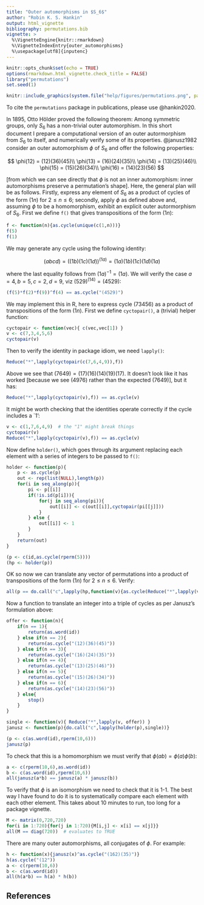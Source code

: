 ```yaml
---
title: "Outer automorphisms in $S_6$"
author: "Robin K. S. Hankin"
output: html_vignette
bibliography: permutations.bib
vignette: >
  %\VignetteEngine{knitr::rmarkdown}
  %\VignetteIndexEntry{outer_automorphisms}
  %\usepackage[utf8]{inputenc}
---
```


```r
knitr::opts_chunk$set(echo = TRUE)
options(rmarkdown.html_vignette.check_title = FALSE)
library("permutations")
set.seed(1)
```

```r
knitr::include_graphics(system.file("help/figures/permutations.png", package = "permutations"))
```

To cite the `permutations` package in publications, please use
@hankin2020.  

In 1895, Otto Hölder proved the following theorem: Among symmetric
groups, only $S_6$ has a non-trivial outer automorphism.  In this
short document I prepare a computational version of an outer
autormorphism from $S_6$ to itself, and numerically verify some of its
properties.  @janusz1982 consider an outer automorphism $\phi$ of
$S_6$ and offer the following properties:

$$
\phi(12) = (12)(36)(45)\\
\phi(13) = (16)(24)(35)\\
\phi(14) = (13)(25)(46)\\
\phi(15) = (15)(26)(34)\\
\phi(16) = (14)(23)(56)
$$

[from which we can see directly that $\phi$ is not an inner
automorphism: inner automorphisms preserve a permutation's shape].
Here, the general plan will be as follows.  Firstly, express any
element of $S_6$ as a product of cycles of the form $(1n)$ for
$2\leqslant n\leqslant 6$; secondly, apply $\phi$ as defined above
and, assuming $\phi$ to be a homomorphism, exhibit an explicit outer
autormorphism of $S_6$.  First we define `f()` that gives
transpositions of the form $(1n)$:

```r
f <- function(n){as.cycle(unique(c(1,n)))}
f(5)
f(1)
```

We may generate any cycle using the following identity:

$$
(abcd) = \left((1b)(1c)(1d)\right)^{(1a)} = (1a)(1b)(1c)(1d)(1a)
$$

where the last equality follows from $(1a)^{-1}=(1a)$.  We will verify
the case $a=4,b=5,c=2,d=9$, viz $(529)^{(14)}=(4529)$:

```r
(f(5)*f(2)*f(9))^f(4) == as.cycle("(4529)")
```

We may implement this in R, here to express cycle $(73456)$ as a
product of transpositions of the form $(1n)$.  First we define
`cyctopair()`, a (trivial) helper function:

```r
cyctopair <- function(vec){ c(vec,vec[1]) }
v <- c(7,3,4,5,6)
cyctopair(v)
```

Then to verify the identity in package idiom, we need `lapply()`:

```r
Reduce("*",lapply(cyctopair(c(7,6,4,9)),f))
```

Above we see that $(7649)=(17)(16)(14)(19)(17)$.  It doesn't look like
it has worked [because we see $(4976)$ rather than the expected
$(7649)$], but it has:

```r
Reduce("*",lapply(cyctopair(v),f)) == as.cycle(v)
```

It might be worth checking that the identities operate correctly if
the cycle includes a `1':

```r
v <- c(1,7,6,4,9)  # the "1" might break things
cyctopair(v)
Reduce("*",lapply(cyctopair(v),f)) == as.cycle(v)
```

Now define `holder()`, which goes through its argument replacing each
element with a series of integers to be passed to `f()`:

```r
holder <- function(p){
    p <- as.cycle(p)
    out <- rep(list(NULL),length(p))
    for(i in seq_along(p)){
        pi <- p[[i]]
        if(!is.id(p[i])){
            for(j in seq_along(pi)){
                out[[i]] <- c(out[[i]],cyctopair(pi[[j]]))
            }
        } else {
            out[[i]] <- 1
        }
    }
    return(out)
}
```

```r
(p <- c(id,as.cycle(rperm(5))))
(hp <- holder(p))
```

OK so now we can translate any vector of permutations into a product
of transpositions of the form $(1n)$ for $2\leqslant n\leqslant 6$.
Verify:

```r
all(p == do.call("c",lapply(hp,function(v){as.cycle(Reduce("*",lapply(v,f)))})))
```

Now a function to translate an integer into a triple of cycles as per
Janusz's formulation above:

```r
offer <- function(n){
    if(n == 1){
        return(as.word(id))
    } else if(n == 2){
        return(as.cycle("(12)(36)(45)"))
    } else if(n == 3){
        return(as.cycle("(16)(24)(35)"))
    } else if(n == 4){
        return(as.cycle("(13)(25)(46)"))
    } else if(n == 5){
        return(as.cycle("(15)(26)(34)"))
    } else if(n == 6){
        return(as.cycle("(14)(23)(56)"))
    } else{
        stop()
    }
}

single <- function(v){ Reduce("*",lapply(v, offer)) }
janusz <- function(p){do.call("c",lapply(holder(p),single))}
```

```r
(p <- c(as.word(id),rperm(10,6)))
janusz(p)
```


To check that this is a homomorphism we must verify that
$\phi(ab)=\phi(a)\phi(b)$:


```r
a <- c(rperm(10,6),as.word(id))
b <- c(as.word(id),rperm(10,6))
all(janusz(a*b) == janusz(a) * janusz(b))
```

To verify that $\phi$ is an isomorphism we need to check that it is
1-1.  The best way I have found to do it is to systematically compare
each element with each other element.  This takes about 10 minutes to
run, too long for a package vignette.

```r
M <- matrix(0,720,720)
for(i in 1:720){for(j in 1:720){M[i,j] <- x[i] == x[j]}}
all(M == diag(720))  # evaluates to TRUE
```

There are many outer automorphisms, all conjugates of $\phi$.  For example:

```r
h <- function(x){janusz(x)^as.cycle("(162)(35)")}
h(as.cycle("(12"))
a <- c(rperm(10,6))
b <- c(as.word(id))
all(h(a*b) == h(a) * h(b))
```

## References {-}
